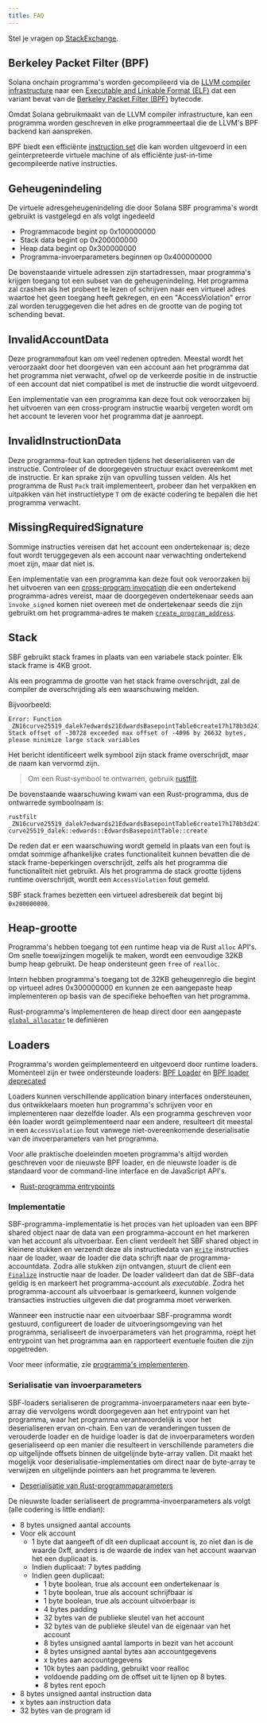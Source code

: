 ```yaml
---
title: FAQ
---
```


Stel je vragen op
[StackExchange](https://solana.stackexchange.com/questions/ask).

## Berkeley Packet Filter (BPF)

Solana onchain programma's worden gecompileerd via de
[LLVM compiler infrastructure](https://llvm.org/) naar een
[Executable and Linkable Format (ELF)](https://en.wikipedia.org/wiki/Executable_and_Linkable_Format)
dat een variant bevat van de
[Berkeley Packet Filter (BPF)](https://en.wikipedia.org/wiki/Berkeley_Packet_Filter)
bytecode.

Omdat Solana gebruikmaakt van de LLVM compiler infrastructure, kan een programma
worden geschreven in elke programmeertaal die de LLVM's BPF backend kan
aanspreken.

BPF biedt een efficiënte
[instruction set](https://github.com/iovisor/bpf-docs/blob/master/eBPF.md) die
kan worden uitgevoerd in een geïnterpreteerde virtuele machine of als efficiënte
just-in-time gecompileerde native instructies.

## Geheugenindeling

De virtuele adresgeheugenindeling die door Solana SBF programma's wordt gebruikt
is vastgelegd en als volgt ingedeeld

- Programmacode begint op 0x100000000
- Stack data begint op 0x200000000
- Heap data begint op 0x300000000
- Programma-invoerparameters beginnen op 0x400000000

De bovenstaande virtuele adressen zijn startadressen, maar programma's krijgen
toegang tot een subset van de geheugenindeling. Het programma zal crashen als
het probeert te lezen of schrijven naar een virtueel adres waartoe het geen
toegang heeft gekregen, en een "AccessViolation" error zal worden teruggegeven
die het adres en de grootte van de poging tot schending bevat.

## InvalidAccountData

Deze programmafout kan om veel redenen optreden. Meestal wordt het veroorzaakt
door het doorgeven van een account aan het programma dat het programma niet
verwacht, ofwel op de verkeerde positie in de instructie of een account dat niet
compatibel is met de instructie die wordt uitgevoerd.

Een implementatie van een programma kan deze fout ook veroorzaken bij het
uitvoeren van een cross-program instructie waarbij vergeten wordt om het account
te leveren voor het programma dat je aanroept.

## InvalidInstructionData

Deze programma-fout kan optreden tijdens het deserialiseren van de instructie.
Controleer of de doorgegeven structuur exact overeenkomt met de instructie. Er
kan sprake zijn van opvulling tussen velden. Als het programma de Rust `Pack`
trait implementeert, probeer dan het verpakken en uitpakken van het
instructietype `T` om de exacte codering te bepalen die het programma verwacht.

## MissingRequiredSignature

Sommige instructies vereisen dat het account een ondertekenaar is; deze fout
wordt teruggegeven als een account naar verwachting ondertekend moet zijn, maar
dat niet is.

Een implementatie van een programma kan deze fout ook veroorzaken bij het
uitvoeren van een [cross-program invocation](/docs/core/cpi) die een ondertekend
programma-adres vereist, maar de doorgegeven ondertekenaar seeds aan
`invoke_signed` komen niet overeen met de ondertekenaar seeds die zijn gebruikt
om het programma-adres te maken
[`create_program_address`](/docs/core/pda#createprogramaddress).

## Stack

SBF gebruikt stack frames in plaats van een variabele stack pointer. Elk stack
frame is 4KB groot.

Als een programma de grootte van het stack frame overschrijdt, zal de compiler
de overschrijding als een waarschuwing melden.

Bijvoorbeeld:

```text
Error: Function _ZN16curve25519_dalek7edwards21EdwardsBasepointTable6create17h178b3d2411f7f082E Stack offset of -30728 exceeded max offset of -4096 by 26632 bytes, please minimize large stack variables
```

Het bericht identificeert welk symbool zijn stack frame overschrijdt, maar de
naam kan vervormd zijn.

> Om een Rust-symbool te ontwarren, gebruik
> [rustfilt](https://github.com/luser/rustfilt).

De bovenstaande waarschuwing kwam van een Rust-programma, dus de ontwarrede
symboolnaam is:

```shell
rustfilt _ZN16curve25519_dalek7edwards21EdwardsBasepointTable6create17h178b3d2411f7f082E
curve25519_dalek::edwards::EdwardsBasepointTable::create
```

De reden dat er een waarschuwing wordt gemeld in plaats van een fout is omdat
sommige afhankelijke crates functionaliteit kunnen bevatten die de stack
frame-beperkingen overschrijdt, zelfs als het programma die functionaliteit niet
gebruikt. Als het programma de stack grootte tijdens runtime overschrijdt, wordt
een `AccessViolation` fout gemeld.

SBF stack frames bezetten een virtueel adresbereik dat begint bij `0x200000000`.

## Heap-grootte

Programma's hebben toegang tot een runtime heap via de Rust `alloc` API's. Om
snelle toewijzingen mogelijk te maken, wordt een eenvoudige 32KB bump heap
gebruikt. De heap ondersteunt geen `free` of `realloc`.

Intern hebben programma's toegang tot de 32KB geheugenregio die begint op
virtueel adres 0x300000000 en kunnen ze een aangepaste heap implementeren op
basis van de specifieke behoeften van het programma.

Rust-programma's implementeren de heap direct door een aangepaste
[`global_allocator`](https://github.com/solana-labs/solana/blob/d9b0fc0e3eec67dfe4a97d9298b15969b2804fab/sdk/program/src/entrypoint.rs#L72)
te definiëren

## Loaders

Programma's worden geïmplementeerd en uitgevoerd door runtime loaders. Momenteel
zijn er twee ondersteunde loaders:
[BPF Loader](https://github.com/solana-labs/solana/blob/7ddf10e602d2ed87a9e3737aa8c32f1db9f909d8/sdk/program/src/bpf_loader.rs#L17)
en
[BPF loader deprecated](https://github.com/solana-labs/solana/blob/7ddf10e602d2ed87a9e3737aa8c32f1db9f909d8/sdk/program/src/bpf_loader_deprecated.rs#L14)

Loaders kunnen verschillende application binary interfaces ondersteunen, dus
ontwikkelaars moeten hun programma's schrijven voor en implementeren naar
dezelfde loader. Als een programma geschreven voor één loader wordt
geïmplementeerd naar een andere, resulteert dit meestal in een `AccessViolation`
fout vanwege niet-overeenkomende deserialisatie van de invoerparameters van het
programma.

Voor alle praktische doeleinden moeten programma's altijd worden geschreven voor
de nieuwste BPF loader, en de nieuwste loader is de standaard voor de
command-line interface en de JavaScript API's.

- [Rust-programma entrypoints](/docs/programs/lang-rust#program-entrypoint)

### Implementatie

SBF-programma-implementatie is het proces van het uploaden van een BPF shared
object naar de data van een programma-account en het markeren van het account
als uitvoerbaar. Een client verdeelt het SBF shared object in kleinere stukken
en verzendt deze als instructiedata van
[`Write`](https://github.com/solana-labs/solana/blob/bc7133d7526a041d1aaee807b80922baa89b6f90/sdk/program/src/loader_instruction.rs#L13)
instructies naar de loader, waar de loader die data schrijft naar de
programma-accountdata. Zodra alle stukken zijn ontvangen, stuurt de client een
[`Finalize`](https://github.com/solana-labs/solana/blob/bc7133d7526a041d1aaee807b80922baa89b6f90/sdk/program/src/loader_instruction.rs#L30)
instructie naar de loader. De loader valideert dan dat de SBF-data geldig is en
markeert het programma-account als _executable_. Zodra het programma-account als
uitvoerbaar is gemarkeerd, kunnen volgende transacties instructies uitgeven die
dat programma moet verwerken.

Wanneer een instructie naar een uitvoerbaar SBF-programma wordt gestuurd,
configureert de loader de uitvoeringsomgeving van het programma, serialiseert de
invoerparameters van het programma, roept het entrypoint van het programma aan
en rapporteert eventuele fouten die zijn opgetreden.

Voor meer informatie, zie [programma's implementeren](/docs/programs/deploying).

### Serialisatie van invoerparameters

SBF-loaders serialiseren de programma-invoerparameters naar een byte-array die
vervolgens wordt doorgegeven aan het entrypoint van het programma, waar het
programma verantwoordelijk is voor het deserialiseren ervan on-chain. Een van de
veranderingen tussen de verouderde loader en de huidige loader is dat de
invoerparameters worden geserialiseerd op een manier die resulteert in
verschillende parameters die op uitgelijnde offsets binnen de uitgelijnde
byte-array vallen. Dit maakt het mogelijk voor deserialisatie-implementaties om
direct naar de byte-array te verwijzen en uitgelijnde pointers aan het programma
te leveren.

- [Deserialisatie van Rust-programmaparameters](/docs/programs/lang-rust#parameter-deserialization)

De nieuwste loader serialiseert de programma-invoerparameters als volgt (alle
codering is little endian):

- 8 bytes unsigned aantal accounts
- Voor elk account
  - 1 byte dat aangeeft of dit een duplicaat account is, zo niet dan is de
    waarde 0xff, anders is de waarde de index van het account waarvan het een
    duplicaat is.
  - Indien duplicaat: 7 bytes padding
  - Indien geen duplicaat:
    - 1 byte boolean, true als account een ondertekenaar is
    - 1 byte boolean, true als account schrijfbaar is
    - 1 byte boolean, true als account uitvoerbaar is
    - 4 bytes padding
    - 32 bytes van de publieke sleutel van het account
    - 32 bytes van de publieke sleutel van de eigenaar van het account
    - 8 bytes unsigned aantal lamports in bezit van het account
    - 8 bytes unsigned aantal bytes aan accountgegevens
    - x bytes aan accountgegevens
    - 10k bytes aan padding, gebruikt voor realloc
    - voldoende padding om de offset uit te lijnen op 8 bytes.
    - 8 bytes rent epoch
- 8 bytes unsigned aantal instruction data
- x bytes aan instruction data
- 32 bytes van de program id
